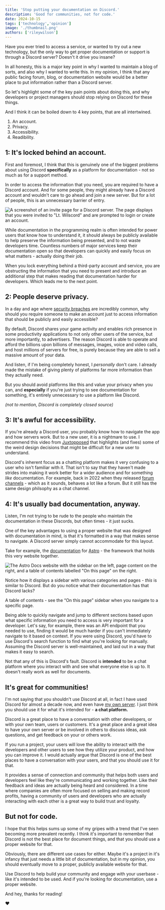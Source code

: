 ```yaml
---
title: 'Stop putting your documentation on Discord.'
description: 'Good for communities, not for code.'
date: 2024-10-15
tags: ['technology','opinion']
image: './thumbnail.png'
authors: ['rileywilson']
---
```



Have you ever tried to access a service, or wanted to try out a new technology, but the only way to get proper documentation or support is through a Discord server? Doesn't it drive you insane?

In all honesty, this is a major key point in why I wanted to maintain a blog of sorts, and also why I wanted to write this. In my opinion, I think that any public facing forum, blog, or documentation website would be a better place to put information rather than a Discord server.

So let's highlight some of the key pain points about doing this, and why developers or project managers should stop relying on Discord for these things.

And I think it can be boiled down to 4 key points, that are all intertwined.

1. An account.
2. Privacy.
3. Accessibility.
4. Readibility.

## 1: It's locked behind an account.

First and foremost, I think that this is genuinely one of the biggest problems about using Discord **specifically** as a platform for documentation - not so much as for a support method.

In order to access the information that you need, you are required to have a Discord account. And for some people, they might already have a Discord account and wouldn't care to go ahead and join a new server. But for a lot of people, this is an unnecessary barrier of entry.

![A screenshot of an invite page for a Discord server. The page displays that you were invited to "Lt. Wilscord" and are prompted to login or create an account.](./assets/discord-invite.png)

While documentation in the programming realm is often intended for power users that know how to understand it, it should always be publicly available to help preserve the information being presented, and to not waste developers time. Countless numbers of major services keep their documentation open so that developers can quickly and easily focus on what matters - actually doing their job.

When you lock everything behind a third-party account and service, you are obstructing the information that you need to present and introduce an additional step that makes reading that documentation harder for developers. Which leads me to the next point.

## 2: People deserve privacy.

In a day and age where [security breaches](https://haveibeenpwned.com/) are incredibly common, why should you require someone to make an account just to access information that should be publicly and easily accessible?

By default, Discord shares your game activity and enables rich presence in some productivity applications to not only other users of the service, but more importantly, to advertisers. The reason Discord is able to operate and afford the billions upon billions of messages, images, voice and video calls, and host millions of servers for free, is purely because they are able to sell a massive amount of your data.

And listen, if I'm being completely honest, I *personally* don't care. I already made the mistake of giving plenty of platforms far more information than they actually need.

But you should avoid platforms like this and value your privacy when you can, and **especially** if you're just trying to see documentation for something, it's entirely unnecessary to use a platform like Discord.

*(not to mention, Discord is completely closed source)*

## 3: It's awful for accessibility.

If you're already a Discord user, you probably know how to navigate the app and how servers work. But to a new user, it is a nightmare to use. I recommend this video from [Juxtopposed](https://youtube.com/@juxtopposed) that highlights (and fixes) some of the weird design decisions that might be difficult for a new user to understand.

<YouTube id="https://www.youtube.com/watch?v=gmmPmnKFsTQ" />

Discord's inherent focus as a chatting platform makes it very confusing to a user who isn't familiar with it. That isn't to say that they haven't made strides into making it work better for a wider audience and for something *like* documentation. For example, back in 2022 when they released [forum channels](https://discord.com/blog/forum-channels-space-for-organized-conversation) - which as it sounds, behaves a lot like a forum. But it still has the same design philsophy as a chat channel.

## 4: It's usually **bad** documentation, anyway.

Listen, I'm not trying to be rude to the people who maintain the documentation in these Discords, but often times - it just sucks.

One of the key advantages to using a proper website that was designed with documentation in mind, is that it's formatted in a way that makes sense to navigate. A Discord server simply cannot accommodate for this layout.

Take for example, the [documentation](https://docs.astro.build/) for [Astro](https://astro.build/) - the framework that holds this very website together.

![The Astro Docs website with the sidebar on the left, page content on the right, and a table of contents labelled "On this page" on the right.](./assets/astro-docs.png)

Notice how it displays a sidebar with various categories and pages - *this* is similar to Discord. But do you notice what their documentation has that Discord lacks?

A table of contents - see the “On this page” sidebar when you navigate to a specific page.

Being able to quickly navigate and jump to different sections based upon what specific information you need to access is very important for a developer. Let's say, for example, there was an API endpoint that you needed to use, finding it would be much harder if you can't immediately navigate to it based on context. If you were using Discord, you'd have to use Discord's search function to find what you're looking for manually. Assuming the Discord server is well-maintained, and laid out in a way that makes it easy to search.

Not that any of this is Discord's fault. Discord is **intended** to be a chat platform where you interact with and see what everyone else is up to. It doesn't really work as well for documents.

## It's great for communities!

I'm not saying that you shouldn't use Discord at all, in fact I have used Discord for almost a decade now, and even have [my own server](https://discord.gg/fJtyxttGpq). I just think you should use it for what it's intended for - **a chat platform.**

Discord is a great place to have a conversation with other developers, or with your own team, users or customers. It's a great place and a great idea to have your own server or be involved in others to discuss ideas, ask questions, and get feedback on your or others work.

If you run a project, your users will love the ability to interact with the developers and other users to see how they utilize your product, and how you can improve it. I would actually argue that Discord is one of the best places to have a conversation with your users, and that you should use it for that.

It provides a sense of connection and community that helps both users and developers feel like they're communicating and working together. Like their feedback and ideas are actually being heard and considered. In a time where companies are often more focused on selling and making record profits, having a community of users and developers who are actually interacting with each other is a great way to build trust and loyalty.

## But not for code.

I hope that this helps sums up some of my gripes with a trend that I've seen becoming more prevalent recently. I think it's important to remember that Discord is not the best place for document things, and that you should use a proper website for that.

Obviously, there are different use cases for either. Maybe it's a project in it's infancy that just needs a little bit of documentation, but in my opinion, you should eventually move to a proper, publicly available website for that.

Use Discord to help build your community and engage with your userbase - like it's intended to be used. And if you're looking for documentation, use a proper website.

And hey, thanks for reading!

❤️